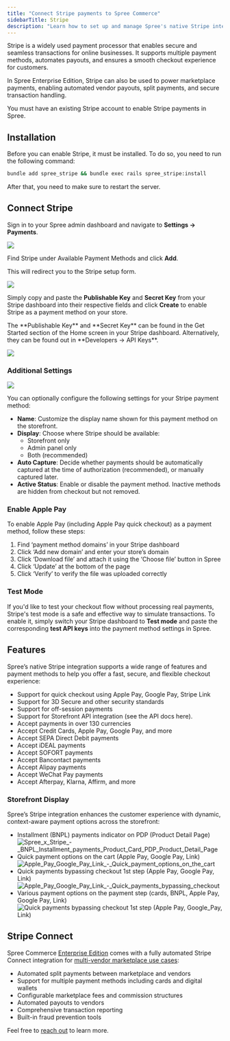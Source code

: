 ```yaml
---
title: "Connect Stripe payments to Spree Commerce"
sidebarTitle: Stripe
description: "Learn how to set up and manage Spree's native Stripe integration."
---
```


Stripe is a widely used payment processor that enables secure and seamless transactions for online businesses. It supports multiple payment methods, automates payouts, and ensures a smooth checkout experience for customers.

In Spree Enterprise Edition, Stripe can also be used to power marketplace payments, enabling automated vendor payouts, split payments, and secure transaction handling.

<Warning>
  You must have an existing Stripe account to enable Stripe payments in Spree.
</Warning>

## Installation

Before you can enable Stripe, it must be installed. To do so, you need to run the following command:

```bash
bundle add spree_stripe && bundle exec rails spree_stripe:install
```

After that, you need to make sure to restart the server.

## Connect Stripe

Sign in to your Spree admin dashboard and navigate to **Settings → Payments**.

![](/images/integrations/stripe/1.get_started.png)

Find Stripe under Available Payment Methods and click **Add**.

This will redirect you to the Stripe setup form.

![](/images/integrations/stripe/2.setup_form.png)

Simply copy and paste the **Publishable Key** and **Secret Key** from your Stripe dashboard into their respective fields and click **Create** to enable Stripe as a payment method on your store.

<Note>
  The **Publishable Key** and **Secret Key** can be found in the Get Started section of the Home screen in your Stripe dashboard. Alternatively, they can be found out in **Developers → API Keys**.
</Note>

![](/images/integrations/stripe/3.stripe_enabled.png)

### Additional Settings

![](/images/integrations/stripe/4.additional_settings.png)

You can optionally configure the following settings for your Stripe payment method:

- **Name**: Customize the display name shown for this payment method on the storefront.
- **Display**: Choose where Stripe should be available:
  - Storefront only
  - Admin panel only
  - Both (recommended)
- **Auto Capture**: Decide whether payments should be automatically captured at the time of authorization (recommended), or manually captured later.
- **Active Status**: Enable or disable the payment method. Inactive methods are hidden from checkout but not removed.

### Enable Apple Pay 

To enable Apple Pay (including Apple Pay quick checkout) as a payment method, follow these steps:

1. Find ‘payment method domains’ in your Stripe dashboard
2. Click ‘Add new domain’ and enter your store’s domain
3. Click ‘Download file’ and attach it using the ‘Choose file’ button in Spree
4. Click ‘Update’ at the bottom of the page
5. Click ‘Verify’ to verify the file was uploaded correctly

### Test Mode

If you'd like to test your checkout flow without processing real payments, Stripe's test mode is a safe and effective way to simulate transactions. To enable it, simply switch your Stripe dashboard to **Test mode** and paste the corresponding **test API keys** into the payment method settings in Spree.

## Features

Spree’s native Stripe integration supports a wide range of features and payment methods to help you offer a fast, secure, and flexible checkout experience:

- Support for quick checkout using Apple Pay, Google Pay, Stripe Link
- Support for 3D Secure and other security standards
- Support for off-session payments
- Support for Storefront API integration (see the API docs here).
- Accept payments in over 130 currencies
- Accept Credit Cards, Apple Pay, Google Pay, and more
- Accept SEPA Direct Debit payments
- Accept iDEAL payments
- Accept SOFORT payments
- Accept Bancontact payments
- Accept Alipay payments
- Accept WeChat Pay payments
- Accept Afterpay, Klarna, Affirm, and more

### Storefront Display

Spree’s Stripe integration enhances the customer experience with dynamic, context-aware payment options across the storefront:

- Installment (BNPL) payments indicator on PDP (Product Detail Page)
  ![Spree_x_Stripe\_-\_BNPL_Installment_payments_Product_Card_PDP_Product_Detail_Page](https://vendo-production-res.cloudinary.com/image/upload/w_2000/q_auto/v1742983146/docs/github/Spree_x_Stripe_-_BNPL_Installment_payments_Product_Card_PDP_Product_Detail_Page_amhfkw.jpg)
- Quick payment options on the cart (Apple Pay, Google Pay, Link)
  ![Apple_Pay_Google_Pay_Link\_-\_Quick_payment_options_on_the_cart](https://vendo-production-res.cloudinary.com/image/upload/w_2000/q_auto/v1742930027/docs/github/Spree_x_Stripe_-_Apple_Pay_Google_Pay_Link_-_Quick_payment_options_on_the_cart_aw45x9.jpg)
- Quick payments bypassing checkout 1st step (Apple Pay, Google Pay, Link)
  ![Apple_Pay_Google_Pay_Link\_-\_Quick_payments_bypassing_checkout](https://vendo-production-res.cloudinary.com/image/upload/w_2000/q_auto/v1742930027/docs/github/Spree_x_Stripe_-_Apple_Pay_Google_Pay_Link_-_Quick_payments_bypassing_checkout_on_Cart_n6gbh6.jpg)
- Various payment options on the payment step (cards, BNPL, Apple Pay, Google Pay, Link)
  ![Quick payments bypassing checkout 1st step (Apple Pay, Google_Pay, Link)](https://vendo-production-res.cloudinary.com/image/upload/w_2000/q_auto/v1742930027/docs/github/Spree_x_Stripe_-_Apple_Pay_Google_Pay_Link_-_Checkout_payment_step_rxxnr9.jpg)

## Stripe Connect

Spree Commerce [Enterprise Edition](https://spreecommerce.org/spree-commerce-version-comparison-community-edition-vs-enterprise-edition/) comes with a fully automated Stripe Connect integration for [multi-vendor marketplace use cases](https://spreecommerce.org/marketplace-ecommerce/):

- Automated split payments between marketplace and vendors
- Support for multiple payment methods including cards and digital wallets
- Configurable marketplace fees and commission structures
- Automated payouts to vendors
- Comprehensive transaction reporting
- Built-in fraud prevention tools

Feel free to [reach out](https://spreecommerce.org/get-started/) to learn more.